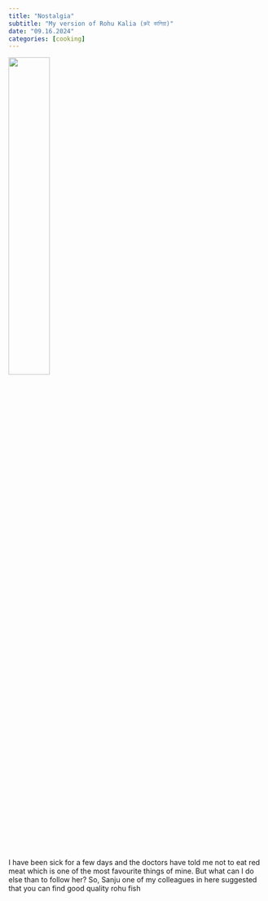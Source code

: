 ```yaml
---
title: "Nostalgia"
subtitle: "My version of Rohu Kalia (রুই কালিয়া)"
date: "09.16.2024"
categories: [cooking]
---
```


![](kalia.jpeg){fig-align="center" width="40%"}

I have been sick for a few days and the doctors have told me not to eat red meat which is one of the most favourite things of mine. But what can I do else than to follow her? So, Sanju one of my colleagues in here suggested that you can find good quality rohu fish